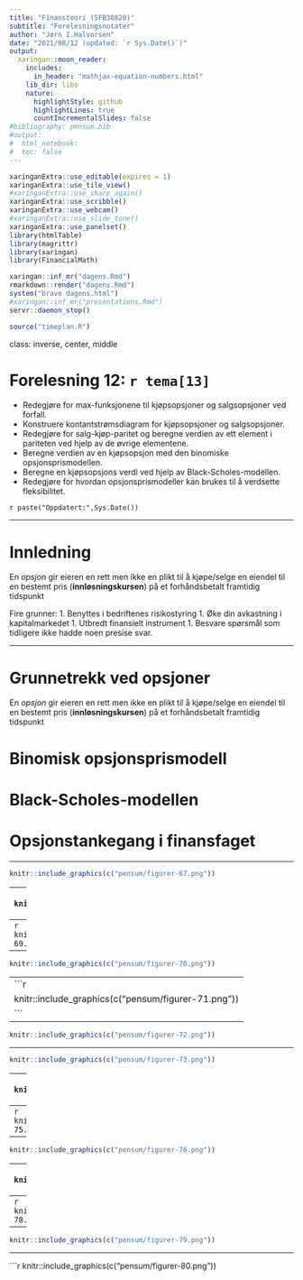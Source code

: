 ```yaml
---
title: "Finansteori (SFB30820)"
subtitle: "Forelesningsnotater"
author: "Jørn I.Halvorsen"
date: "2021/08/12 (updated: `r Sys.Date()`)"
output:
  xaringan::moon_reader:
    includes:
      in_header: "mathjax-equation-numbers.html"
    lib_dir: libs
    nature:
      highlightStyle: github
      highlightLines: true
      countIncrementalSlides: false
#bibliography: pensum.bib
#output: 
#  html_notebook:
#  toc: false
---
```


```r
xaringanExtra::use_editable(expires = 1)
xaringanExtra::use_tile_view()
#xaringanExtra::use_share_again()
xaringanExtra::use_scribble()
xaringanExtra::use_webcam()
#xaringanExtra::use_slide_tone()
xaringanExtra::use_panelset()
library(htmlTable)
library(magrittr)
library(xaringan)
library(FinancialMath)
```

```r
xaringan::inf_mr("dagens.Rmd")
rmarkdown::render("dagens.Rmd")
system("brave dagens.html")
#xaringan::inf_mr("presentations.Rmd")
servr::daemon_stop()
```

```r
source("timeplan.R")
```

class: inverse, center, middle

# Forelesning 12: `r tema[13]`

- Redegjøre for max-funksjonene til kjøpsopsjoner og salgsopsjoner ved forfall.
- Konstruere kontantstrømsdiagram for kjøpsopsjoner og salgsopsjoner.
- Redegjøre for salg-kjøp-paritet og beregne verdien av ett element i pariteten ved hjelp av de øvrige elementene.
- Beregne verdien av en kjøpsopsjon med den binomiske opsjonsprismodellen.
- Beregne en kjøpsopsjons verdi ved hjelp av Black-Scholes-modellen.
- Redegjøre for hvordan opsjonsprismodeller kan brukes til å verdsette fleksibilitet.

`r paste("Oppdatert:",Sys.Date())`

---

# Innledning

En *opsjon* gir eieren en rett men ikke en plikt til å kjøpe/selge en eiendel til en bestemt pris (**innløsningskursen**) på et forhåndsbetalt framtidig tidspunkt

Fire grunner:
1. Benyttes i bedriftenes risikostyring 
1. Øke din avkastning i kapitalmarkedet
1. Utbredt finansielt instrument
1. Besvare spørsmål som tidligere ikke hadde noen presise svar.

---

# Grunnetrekk ved opsjoner

En *opsjon* gir eieren en rett men ikke en plikt til å kjøpe/selge en eiendel til en bestemt pris (**innløsningskursen**) på et forhåndsbetalt framtidig tidspunkt

# Binomisk opsjonsprismodell

# Black-Scholes-modellen

# Opsjonstankegang i finansfaget


---

```r
knitr::include_graphics(c("pensum/figurer-67.png"))
```

---
```r
knitr::include_graphics(c("pensum/figurer-68.png"))
```

---
```r
knitr::include_graphics(c("pensum/figurer-69.png"))
```
---

```r
knitr::include_graphics(c("pensum/figurer-70.png"))
```

---
```r
knitr::include_graphics(c("pensum/figurer-71.png"))
```
---

```r
knitr::include_graphics(c("pensum/figurer-72.png"))
```
---

```r
knitr::include_graphics(c("pensum/figurer-73.png"))
```
---
```r
knitr::include_graphics(c("pensum/figurer-74.png"))
```
---
```r
knitr::include_graphics(c("pensum/figurer-75.png"))
```
---
```r
knitr::include_graphics(c("pensum/figurer-76.png"))
```
---
```r
knitr::include_graphics(c("pensum/figurer-77.png"))
```
---
```r
knitr::include_graphics(c("pensum/figurer-78.png"))
```
---
```r
knitr::include_graphics(c("pensum/figurer-79.png"))
```
---
```r
knitr::include_graphics(c("pensum/figurer-80.png"))

